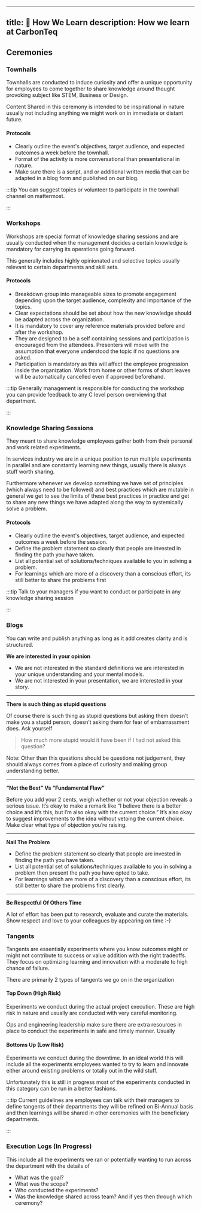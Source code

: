 
---
title: 📖 How We Learn
description: How we learn at CarbonTeq
---



## Ceremonies

### Townhalls

Townhalls are conducted to induce curiosity and offer a unique opportunity for employees to come together to share knowledge around thought provoking subject like STEM, Business or Design.

Content Shared in this ceremony is intended to be inspirational in nature usually not including anything we might work on in immediate or distant future. 

#### Protocols

* Clearly outline the event's objectives, target audience, and expected outcomes a week before the townhall.
* Format of the activity is more conversational than presentational in nature.
* Make sure there is a script, and or additional written media that can be adapted in a blog form and published on our blog.


:::tip
You can suggest topics or volunteer to participate in the townhall channel on mattermost.

:::

### Workshops

Workshops are special format of knowledge sharing sessions and are usually conducted when the management decides a certain knowledge is mandatory for carrying its operations going forward.

This generally includes highly opinionated and selective topics usually relevant to certain departments and skill sets.

#### Protocols

* Breakdown group into manageable sizes to promote engagement depending upon the target audience, complexity and importance of the topics.
* Clear expectations should be set about how the new knowledge should be adapted across the organization.
* It is mandatory to cover any reference materials provided before and after the workshop.
* They are designed to be a self containing sessions and participation is encouraged from the attendees. Presenters will move with the assumption that everyone understood the topic if no questions are asked.
* Participation is mandatory as this will affect the employee progression inside the organization. Work from home or other forms of short leaves will be automatically cancelled even if approved beforehand.


:::tip
Generally management is responsible for conducting the workshop you can provide feedback to any C level person overviewing that department.

:::

### Knowledge Sharing Sessions

They meant to share knowledge employees gather both from their personal and work related experiments. 

In services industry we are in a unique position to run multiple experiments in parallel and are constantly learning new things, usually there is always stuff worth sharing. 

Furthermore whenever we develop something we have set of principles (which always need to be followed) and best practices which are mutable in general we get to see the limits of these best practices in practice and get to share any new things we have adapted along the way to systemically solve a problem.

#### Protocols

* Clearly outline the event's objectives, target audience, and expected outcomes a week before the session.
* Define the problem statement so clearly that people are invested in finding the path you have taken.
* List all potential set of solutions/techniques available to you in solving a problem.
* For learnings which are more of a discovery than a conscious effort, its still better to share the problems first




:::tip
Talk to your managers if you want to conduct or participate in any knowledge sharing session

:::

### Blogs

You can write and publish anything as long as it add creates clarity and is structured.


<Aside title="Mannerisms for Above Ceremonies">


 **We are interested in your opinion**

* We are not interested in the standard definitions we are interested in your unique understanding and your mental models.
* We are not interested in your presentation, we are interested in your story.

--- 

**There is such thing as stupid questions**

Of course there is such thing as stupid questions but asking them doesn’t make you a stupid person, doesn’t asking them for fear of embarrassment does. Ask yourself

> How much more stupid would it have been if I had not asked this question?

Note: Other than this questions should be questions not judgement, they should always comes from a place of curiosity and making group understanding better.

--- 

**“Not the Best” Vs “Fundamental Flaw”**

Before you add your 2 cents, weigh whether or not your objection reveals a serious issue. It’s okay to make a remark like “I believe there is a better choice and it’s this, but I’m also okay with the current choice.” It’s also okay to suggest improvements to the idea without vetoing the current choice. Make clear what type of objection you’re raising.


--- 

**Nail The Problem**

* Define the problem statement so clearly that people are invested in finding the path you have taken.
* List all potential set of solutions/techniques available to you in solving a problem then present the path you have opted to take.
* For learnings which are more of a discovery than a conscious effort, its still better to share the problems first clearly.

---

**Be Respectful Of Others Time**

A lot of effort has been put to research, evaluate and curate the materials. Show respect and love to your colleagues by appearing on time :-)

</Aside>

### Tangents

Tangents are essentially experiments where you know outcomes might or might not contribute to success or value addition with the right tradeoffs. They focus on optimizing learning and innovation with a moderate to high chance of failure.

There are primarily 2 types of tangents we go on in the organization

#### Top Down (High Risk)

Experiments we conduct during the actual project execution. These are high risk in nature and usually are conducted with very careful monitoring. 

Ops and engineering leadership make sure there are extra resources in place to conduct the experiments in safe and timely manner. Usually 

#### Bottoms Up (Low Risk)

Experiments we conduct during the downtime. In an ideal world this will include all the experiments employees wanted to try to learn and innovate either around existing problems or totally out in the wild stuff. 

Unfortunately this is still in progress most of the experiments conducted in this category can be run in a better fashions.


:::tip
Current guidelines are employees can talk with their managers to define tangents of their departments they will be refined on Bi-Annual basis and then learnings will be shared in other ceremonies with the beneficiary departments.

:::

### Execution Logs (In Progress)

This include all the experiments we ran or potentially wanting to run across the department with the details of 

* What was the goal?
* What was the scope?
* Who conducted the experiments?
* Was the knowledge shared across team? And if yes then through which ceremony?
